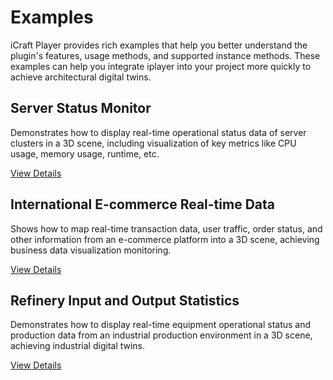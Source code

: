 # Examples

iCraft Player provides rich examples that help you better understand the plugin's features, usage methods, and supported instance methods.
These examples can help you integrate iplayer into your project more quickly to achieve architectural digital twins.

## Server Status Monitor
Demonstrates how to display real-time operational status data of server clusters in a 3D scene, including visualization of key metrics like CPU usage, memory usage, runtime, etc.

[View Details](/player-react/example/serverstatus)

## International E-commerce Real-time Data
Shows how to map real-time transaction data, user traffic, order status, and other information from an e-commerce platform into a 3D scene, achieving business data visualization monitoring.

[View Details](/player-react/example/ecommerce)

## Refinery Input and Output Statistics
Demonstrates how to display real-time equipment operational status and production data from an industrial production environment in a 3D scene, achieving industrial digital twins.

[View Details](/player-react/example/refinery)
